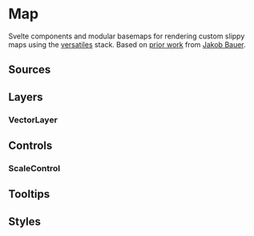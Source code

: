 
<Meta of={MapStories}/>

# Map

Svelte components and modular basemaps for rendering custom slippy maps using the [versatiles](https://docs.versatiles.org/) stack. Based on [prior work](https://github.com/SWRdata/frontend_svelte_p012_spritpreise/blob/main/src/lib/components/Map/Map.svelte) from [Jakob Bauer](https://github.com/AgricolaJKB).

## Sources
## Layers
### VectorLayer
## Controls
### ScaleControl
## Tooltips
## Styles